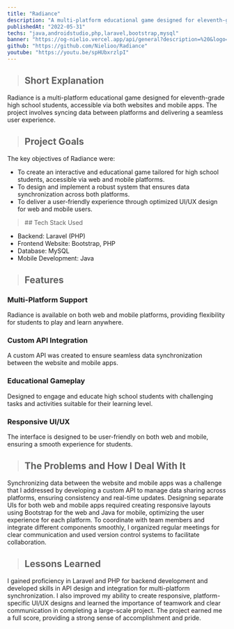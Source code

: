 ```yaml
---
title: "Radiance"
description: "A multi-platform educational game designed for eleventh-grade high school students, accessible via both websites and mobile apps. The project involves syncing data between platforms and delivering a seamless user experience."
publishedAt: "2022-05-31"
techs: "java,androidstudio,php,laravel,bootstrap,mysql"
banner: "https://og-nielio.vercel.app/api/general?description=%20&logo=https%3A%2F%2Fog-nielio.vercel.app%2Fimages%2Flogo.png&logoWidth=150&siteName=Radiance&theme=dark"
github: "https://github.com/Nielioo/Radiance"
youtube: "https://youtu.be/spHUbxrzlpI"
---
```


> ## Short Explanation

Radiance is a multi-platform educational game designed for eleventh-grade high school students, accessible via both 
websites and mobile apps. The project involves syncing data between platforms and delivering a seamless user experience.

> ## Project Goals

The key objectives of Radiance were:

- To create an interactive and educational game tailored for high school students, accessible via web and mobile platforms.
- To design and implement a robust system that ensures data synchronization across both platforms.
- To deliver a user-friendly experience through optimized UI/UX design for web and mobile users.

<blockquote className="with-icons">
   ## Tech Stack Used
   <div className="not-prose mt-2">
      <TechIcons techs={["java","androidstudio","php","laravel","bootstrap","mysql"]} />
   </div>
</blockquote>

- Backend: Laravel (PHP)
- Frontend Website: Bootstrap, PHP
- Database: MySQL
- Mobile Development: Java

> ## Features

### Multi-Platform Support

Radiance is available on both web and mobile platforms, providing flexibility for students to play and learn anywhere.

### Custom API Integration

A custom API was created to ensure seamless data synchronization between the website and mobile apps.

### Educational Gameplay

Designed to engage and educate high school students with challenging tasks and activities suitable for their learning level.

### Responsive UI/UX

The interface is designed to be user-friendly on both web and mobile, ensuring a smooth experience for students.

> ## The Problems and How I Deal With It

Synchronizing data between the website and mobile apps was a challenge that I addressed by developing a custom 
API to manage data sharing across platforms, ensuring consistency and real-time updates. Designing separate UIs for 
both web and mobile apps required creating responsive layouts using Bootstrap for the web and Java for mobile, optimizing 
the user experience for each platform. To coordinate with team members and integrate different components smoothly, 
I organized regular meetings for clear communication and used version control systems to facilitate collaboration.

> ## Lessons Learned

I gained proficiency in Laravel and PHP for backend development and developed skills in API design and integration 
for multi-platform synchronization. I also improved my ability to create responsive, platform-specific UI/UX designs 
and learned the importance of teamwork and clear communication in completing a large-scale project. The project earned 
me a full score, providing a strong sense of accomplishment and pride.

